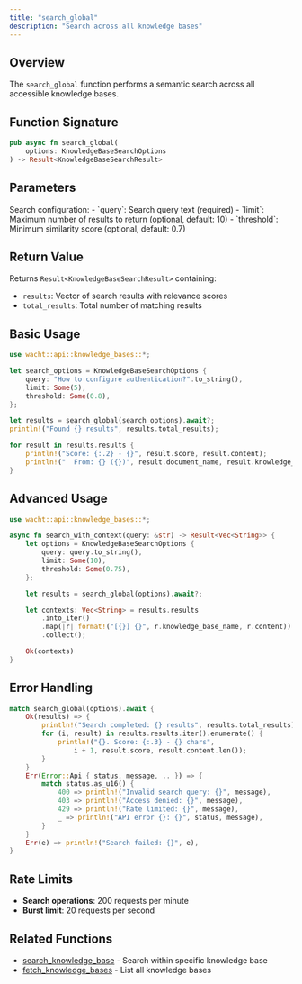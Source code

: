 ```yaml
---
title: "search_global"
description: "Search across all knowledge bases"
---
```


## Overview

The `search_global` function performs a semantic search across all accessible knowledge bases.

## Function Signature

```rust
pub async fn search_global(
    options: KnowledgeBaseSearchOptions
) -> Result<KnowledgeBaseSearchResult>
```

## Parameters

<ParamField path="options" type="KnowledgeBaseSearchOptions" required>
  Search configuration:
  - `query`: Search query text (required)
  - `limit`: Maximum number of results to return (optional, default: 10)
  - `threshold`: Minimum similarity score (optional, default: 0.7)
</ParamField>

## Return Value

Returns `Result<KnowledgeBaseSearchResult>` containing:
- `results`: Vector of search results with relevance scores
- `total_results`: Total number of matching results

## Basic Usage

```rust
use wacht::api::knowledge_bases::*;

let search_options = KnowledgeBaseSearchOptions {
    query: "How to configure authentication?".to_string(),
    limit: Some(5),
    threshold: Some(0.8),
};

let results = search_global(search_options).await?;
println!("Found {} results", results.total_results);

for result in results.results {
    println!("Score: {:.2} - {}", result.score, result.content);
    println!("  From: {} ({})", result.document_name, result.knowledge_base_name);
}
```

## Advanced Usage

```rust
use wacht::api::knowledge_bases::*;

async fn search_with_context(query: &str) -> Result<Vec<String>> {
    let options = KnowledgeBaseSearchOptions {
        query: query.to_string(),
        limit: Some(10),
        threshold: Some(0.75),
    };

    let results = search_global(options).await?;

    let contexts: Vec<String> = results.results
        .into_iter()
        .map(|r| format!("[{}] {}", r.knowledge_base_name, r.content))
        .collect();

    Ok(contexts)
}
```

## Error Handling

```rust
match search_global(options).await {
    Ok(results) => {
        println!("Search completed: {} results", results.total_results);
        for (i, result) in results.results.iter().enumerate() {
            println!("{}. Score: {:.3} - {} chars",
                i + 1, result.score, result.content.len());
        }
    }
    Err(Error::Api { status, message, .. }) => {
        match status.as_u16() {
            400 => println!("Invalid search query: {}", message),
            403 => println!("Access denied: {}", message),
            429 => println!("Rate limited: {}", message),
            _ => println!("API error {}: {}", status, message),
        }
    }
    Err(e) => println!("Search failed: {}", e),
}
```

## Rate Limits

- **Search operations**: 200 requests per minute
- **Burst limit**: 20 requests per second

## Related Functions

- [search_knowledge_base](search-knowledge-base) - Search within specific knowledge base
- [fetch_knowledge_bases](fetch-knowledge-bases) - List all knowledge bases
